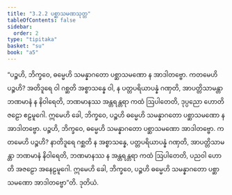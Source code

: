 ```yaml
---
title: "3.2.2 ပစ္ဆာသမဏသုတ္တ"
tableOfContents: false
sidebar:
  order: 2
type: "tipitaka"
basket: "su"
book: "a5"
---
```



<DynamicBreadcrumb />

<Division number="112" book="a5" e="ch" v="16" p="120">

<Paragraph number="666" book="a5">
“ပဉ္စဟိ, ဘိက္ခဝေ, ဓမ္မေဟိ သမန္နာဂတော ပစ္ဆာသမဏော န အာဒါတဗ္ဗော. ကတမေဟိ ပဉ္စဟိ? အတိဒူရေ ဝါ ဂစ္ဆတိ အစ္စာသန္နေ ဝါ, န ပတ္တပရိယာပန္နံ ဂဏှတိ, အာပတ္တိသာမန္တာ ဘဏမာနံ န နိဝါရေတိ, ဘဏမာနဿ အန္တရန္တရာ ကထံ ဩပါတေတိ, ဒုပ္ပညော ဟောတိ ဇဠော ဧဠမူဂေါ. ဣမေဟိ ခေါ, ဘိက္ခဝေ, ပဉ္စဟိ ဓမ္မေဟိ သမန္နာဂတော ပစ္ဆာသမဏော န အာဒါတဗ္ဗော.
</Paragraph>

<Paragraph number="667" book="a5">
ပဉ္စဟိ, ဘိက္ခဝေ, ဓမ္မေဟိ သမန္နာဂတော ပစ္ဆာသမဏော အာဒါတဗ္ဗော. ကတမေဟိ ပဉ္စဟိ? နာတိဒူရေ ဂစ္ဆတိ န အစ္စာသန္နေ, ပတ္တပရိယာပန္နံ ဂဏှတိ, အာပတ္တိသာမန္တာ ဘဏမာနံ နိဝါရေတိ, ဘဏမာနဿ န အန္တရန္တရာ ကထံ ဩပါတေတိ, ပညဝါ ဟောတိ အဇဠော အနေဠမူဂေါ. ဣမေဟိ ခေါ, ဘိက္ခဝေ, ပဉ္စဟိ ဓမ္မေဟိ သမန္နာဂတော ပစ္ဆာသမဏော အာဒါတဗ္ဗော”တိ.

</Paragraph>
</Division>

<Paragraph number="668" type="center" book="a5">
ဒုတိယံ.
</Paragraph>